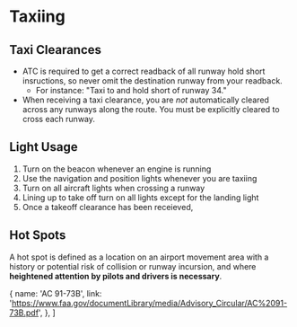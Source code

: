 

# Taxiing

## Taxi Clearances

- ATC is required to get a correct readback of all runway hold short
  insructions, so never omit the destination runway from your readback.
  - For instance: "Taxi to and hold short of runway 34."
- When receiving a taxi clearance, you are _not_ automatically cleared across
  any runways along the route. You must be explicitly cleared to cross each
  runway.

## Light Usage

1. Turn on the beacon whenever an engine is running
2. Use the navigation and position lights whenever you are taxiing
3. Turn on all aircraft lights when crossing a runway
4. Lining up to take off turn on all lights except for the landing light
5. Once a takeoff clearance has been receieved,

## Hot Spots

A hot spot is defined as a location on an airport movement area with a history
or potential risk of collision or runway incursion, and where **heightened
attention by pilots and drivers is necessary**.

  {
    name: 'AC 91-73B',
    link: 'https://www.faa.gov/documentLibrary/media/Advisory_Circular/AC%2091-73B.pdf',
  },
]
